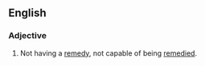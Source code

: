 ==English==

===Adjective===
{{en-adj|-}}

#Not having a [[remedy]], not capable of being [[remedy|remedied]].